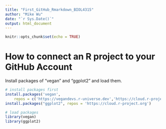 ```yaml
---
title: "First_GitHub_Rmarkdown_BIOL4315"
author: "Mike Wu"
date: "`r Sys.Date()`"
output: html_document
---
```


```r
knitr::opts_chunk$set(echo = TRUE)
```

# How to connect an R project to your GitHub Account

Install packages of "vegan" and "ggplot2" and load them.
```r
# install packages first
install.packages('vegan',
    repos = c('https://vegandevs.r-universe.dev','https://cloud.r-project.org'))
install.packages("ggplot2", repos = 'https://cloud.r-project.org')

# load packages
library(vegan)
library(ggplot2)

```